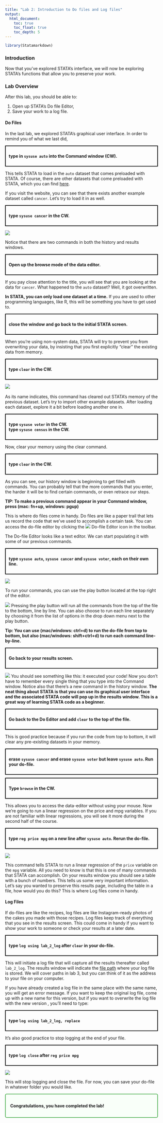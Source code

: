 ```yaml
---
title: "Lab 2: Introduction to Do files and Log files"
output: 
  html_document:
    toc: true
    toc_float: true
    toc_depth: 5
---
```

```r
library(Statamarkdown)
```

### Introduction
Now that you’ve explored STATA’s interface, we will now be exploring STATA’s functions that allow you to preserve your work. 

### Lab Overview

After this lab, you should be able to:  

1. Open up STATA’s Do file Editor,
2. Save your work to a log file.

#### Do Files

In the last lab, we explored STATA’s graphical user interface. In order to remind you of what we last did, 

<div style="border: 2px solid black; padding: 10px; margin: 10px 0;">
<strong>type in `sysuse auto` into the Command window (CW).</strong>
</div>

This tells STATA to load in the `auto` dataset that comes preloaded with STATA. Of course, there are other datasets that come preloaded with STATA, which you can find <a href="https://www.stata.com/links/stata-basics/example-datasets/" target="_blank">here</a>. 

If you visit the website, you can see that there exists another example dataset called `cancer`. Let’s try to load it in as well.

<div style="border: 2px solid black; padding: 10px; margin: 10px 0;">
<strong>type `sysuse cancer` in the CW.</strong>
</div>

![](/Users/home_folder/econ5060_website/images/lab2/Picture1.png)

Notice that there are two commands in both the history and results windows. 

<div style="border: 2px solid black; padding: 10px; margin: 10px 0;">
<strong>Open up the browse mode of the data editor.</strong>
</div>

If you pay close attention to the title, you will see that you are looking at the data for `cancer`. What happened to the `auto` dataset? Well, it got overwritten. 

<strong>In STATA, you can only load one dataset at a time.</strong> If you are used to other programming languages, like R, this will be something you have to get used to. 

<div style="border: 2px solid black; padding: 10px; margin: 10px 0;">
<strong>close the window and go back to the initial STATA screen.</strong>
</div>

When you’re using non-system data, STATA will try to prevent you from overwriting your data, by insisting that you first explicitly “clear” the existing data from memory. 

<div style="border: 2px solid black; padding: 10px; margin: 10px 0;">
<strong>type `clear` in the CW.</strong>
</div>

![](/Users/home_folder/econ5060_website/images/lab2/Picture2.png){width=auto}
<br><br/>
As its name indicates, this command has cleared out STATA’s memory of the previous dataset. Let’s try to import other example datasets. After loading each dataset, explore it a bit before loading another one in.

<div style="border: 2px solid black; padding: 10px; margin: 10px 0;">
<strong>type `sysuse voter` in the CW.</strong> <br>
<strong>type `sysuse census` in the CW.</strong>
</div>

Now, clear your memory using the clear command. 

<div style="border: 2px solid black; padding: 10px; margin: 10px 0;">
<strong>type `clear` in the CW.</strong>
</div>

As you can see, our history window is beginning to get filled with commands. You can probably tell that the more commands that you enter, the harder it will be to find certain commands, or even retrace our steps. 

<strong>TIP: To make a previous command appear in your Command window, press (mac: fn+up, windows: pgup)</strong>

This is where do files come in handy. Do files are like a paper trail that lets us record the code that we've used to accomplish a certain task. You can access the do-file editor by clicking the ![](/Users/home_folder/econ5060_website/images/lab2/Picture3.png) Do-file Editor icon in the toolbar.

The Do-file Editor looks like a text editor. We can start populating it with some of our previous commands. 

<div style="border: 2px solid black; padding: 10px; margin: 10px 0;">
<strong>type `sysuse auto`, `sysuse cancer` and `sysuse voter`, each on their own line.</strong>
</div>

![](/Users/home_folder/econ5060_website/images/lab2/Picture4.png)

To run your commands, you can use the play button located at the top right of the editor. 

![](/Users/home_folder/econ5060_website/images/lab2/Picture5.png)
Pressing the play button will run all the commands from the top of the file to the bottom, line by line. You can also choose to run each line separately by choosing it from the list of options in the drop down menu next to the play button.

<strong>Tip: You can use (mac/windows: ctrl+d) to run the do-file from top to bottom,  but also (mac/windows: shift+ctrl+d) to run each command line-by-line.</strong>

<div style="border: 2px solid black; padding: 10px; margin: 10px 0;">
<strong>Go back to your results screen.</strong>
</div>

![](/Users/home_folder/econ5060_website/images/lab2/Picture6.png)
You should see something like this: it executed your code! Now you don’t have to remember every single thing that you type into the Command window. Notice also that there’s a new command in the history window. <strong>The neat thing about STATA is that you can use its graphical user interface and the associated STATA code will pop up in the results window. This is a great way of learning STATA code as a beginner.</strong>

<div style="border: 2px solid black; padding: 10px; margin: 10px 0;">
<strong>Go back to the Do Editor and add `clear` to the top of the file.</strong>
</div>

This is good practice because if you run the code from top to bottom, it will clear any pre-existing datasets in your memory. 

<div style="border: 2px solid black; padding: 10px; margin: 10px 0;">
<strong>erase `sysuse cancer` and erase `sysuse voter` but leave `sysuse auto`. Run your do-file.</strong>
</div>

<div style="border: 2px solid black; padding: 10px; margin: 10px 0;">
<strong>Type `browse` in the CW.</strong>
</div>

This allows you to access the data-editor without using your mouse. Now we're going to run a linear regression on the price and mpg variables. If you are not familiar with linear regressions, you will see it more during the second half of the course. 

<div style="border: 2px solid black; padding: 10px; margin: 10px 0;">
<strong>type `reg price mpg` on a new line after `sysuse auto`. Rerun the do-file.</strong>
</div>

![](/Users/home_folder/econ5060_website/images/lab2/Picture7.png)

This command tells STATA to run a linear regression of the `price` variable on the `mpg` variable. All you need to know is that this is one of many commands that STATA can accomplish. On your results window you should see a table with a bunch of numbers. This tells us some very important information. Let’s say you wanted to preserve this results page, including the table in a file, how would you do this? This is where Log files come in handy.

#### Log Files

If do-files are like the recipes, log files are like Instagram-ready photos of the cakes you made with those recipes. Log files keep track of everything that you see in the results screen. This could come in handy if you want to show your work to someone or check your results at a later date. 

<div style="border: 2px solid black; padding: 10px; margin: 10px 0;">
<strong>type `log using lab_2_log` after `clear` in your do-file.</strong>
</div>

This will initiate a log file that will capture all the results thereafter called `lab_2_log`. The results window will indicate the <a href=cheatsheets.html target="_blank"> file path</a> where your log file is stored. We will cover paths in lab 3, but you can think of it as the address to your file on your computer. 

If you have already created a log file in the same place with the same name, you will get an error message. If you want to keep the original log file, come up with a new name for this version, but if you want to overwrite the log file with the new version , you’ll need to type:

<div style="border: 2px solid black; padding: 10px; margin: 10px 0;">
<strong>type `log using lab_2_log, replace`</strong>
</div>

It’s also good practice to stop logging at the end of your file. 

<div style="border: 2px solid black; padding: 10px; margin: 10px 0;">
<strong>type `log close` after `reg price mpg`</strong>
</div>

![](/Users/home_folder/econ5060_website/images/lab2/Picture8.png)

This will stop logging and close the file. For now, you can save your do-file in whatever folder you would like.

<div style="border: 2px solid #4CAF50; padding: 15px; border-radius: 5px; background-color: #f9fff9;">
<b>Congratulations, you have completed the lab!</b>
</div>


<div class="tocify-extend-page" data-unique="tocify-extend-page" style="height: 0;"></div>
